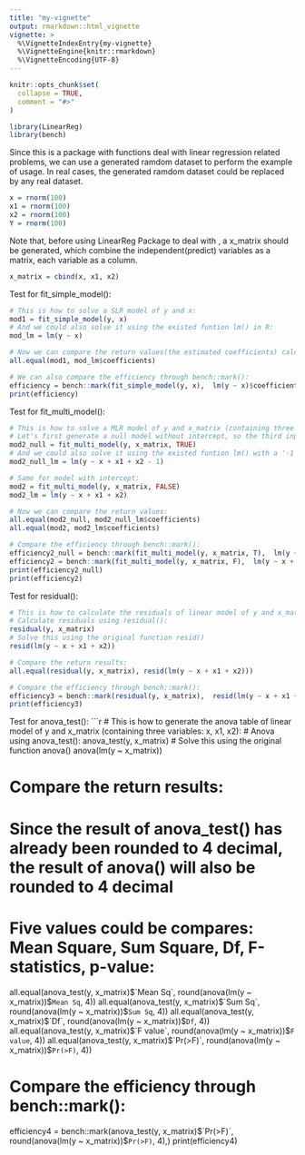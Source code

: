 ```yaml
---
title: "my-vignette"
output: rmarkdown::html_vignette
vignette: >
  %\VignetteIndexEntry{my-vignette}
  %\VignetteEngine{knitr::rmarkdown}
  %\VignetteEncoding{UTF-8}
---
```


```r
knitr::opts_chunk$set(
  collapse = TRUE,
  comment = "#>"
)
```

```r
library(LinearReg)
library(bench)
```

Since this is a package with functions deal with linear regression related problems, we can use a generated ramdom dataset to perform the example of usage. In real cases, the generated ramdom dataset could be replaced by any real dataset.
```r
x = rnorm(100)
x1 = rnorm(100)
x2 = rnorm(100)
Y = rnorm(100)
```

Note that, before using LinearReg Package to deal with , a x_matrix should be generated, which combine the independent(predict) variables as a matrix, each variable as a column.
```r
x_matrix = cbind(x, x1, x2)
```

Test for fit_simple_model():
```r
# This is how to solve a SLR model of y and x:
mod1 = fit_simple_model(y, x)
# And we could also solve it using the existed funtion lm() in R:
mod_lm = lm(y ~ x)

# Now we can compare the return values(the estimated coefficients) calculated through fit_simple_model() and the estimated coeffcients calculated through lm():
all.equal(mod1, mod_lm$coefficients)

# We can also compare the efficiency through bench::mark():
efficiency = bench::mark(fit_simple_model(y, x),  lm(y ~ x)$coefficients,)
print(efficiency)
```


Test for fit_multi_model():
```r
# This is how to solve a MLR model of y and x_matrix (containing three variables: x, x1, x2):
# Let's first generate a null model without intercept, so the third input parameter 'null' should be TRUE:
mod2_null = fit_multi_model(y, x_matrix, TRUE)
# And we could also solve it using the existed funtion lm() with a '-1' or a '+0' in R:
mod2_null_lm = lm(y ~ x + x1 + x2 - 1)

# Same for model with intercept:
mod2 = fit_multi_model(y, x_matrix, FALSE)
mod2_lm = lm(y ~ x + x1 + x2)

# Now we can compare the return values:
all.equal(mod2_null, mod2_null_lm$coefficients)
all.equal(mod2, mod2_lm$coefficients)

# Compare the efficiency through bench::mark():
efficiency2_null = bench::mark(fit_multi_model(y, x_matrix, T),  lm(y ~ x + x1 + x2 - 1)$coefficients,)
efficiency2 = bench::mark(fit_multi_model(y, x_matrix, F),  lm(y ~ x + x1 + x2)$coefficients,)
print(efficiency2_null)
print(efficiency2)
```


Test for residual():
```r
# This is how to calculate the residuals of linear model of y and x_matrix (containing three variables: x, x1, x2):
# Calculate residuals using residual():
residual(y, x_matrix)
# Solve this using the original function resid()
resid(lm(y ~ x + x1 + x2))

# Compare the return results:
all.equal(residual(y, x_matrix), resid(lm(y ~ x + x1 + x2)))

# Compare the efficiency through bench::mark():
efficiency3 = bench::mark(residual(y, x_matrix),  resid(lm(y ~ x + x1 + x2)),)
print(efficiency3)
```


Test for anova_test():
```r
# This is how to generate the anova table of linear model of y and x_matrix (containing three variables: x, x1, x2):
# Anova using anova_test():
anova_test(y, x_matrix)
# Solve this using the original function anova()
anova(lm(y ~ x_matrix))

# Compare the return results:
# Since the result of anova_test() has already been rounded to 4 decimal, the result of anova() will also be rounded to 4 decimal
# Five values could be compares: Mean Square, Sum Square, Df, F-statistics, p-value:
all.equal(anova_test(y, x_matrix)$`Mean Sq`, round(anova(lm(y ~ x_matrix))$`Mean Sq`, 4))
all.equal(anova_test(y, x_matrix)$`Sum Sq`, round(anova(lm(y ~ x_matrix))$`Sum Sq`, 4))
all.equal(anova_test(y, x_matrix)$`Df`, round(anova(lm(y ~ x_matrix))$`Df`, 4))
all.equal(anova_test(y, x_matrix)$`F value`, round(anova(lm(y ~ x_matrix))$`F value`, 4))
all.equal(anova_test(y, x_matrix)$`Pr(>F)`, round(anova(lm(y ~ x_matrix))$`Pr(>F)`, 4))

# Compare the efficiency through bench::mark():
efficiency4 = bench::mark(anova_test(y, x_matrix)$`Pr(>F)`, round(anova(lm(y ~ x_matrix))$`Pr(>F)`, 4),)
print(efficiency4)
